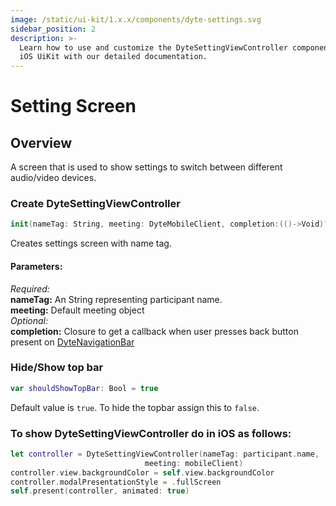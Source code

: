 ```yaml
---
image: /static/ui-kit/1.x.x/components/dyte-settings.svg
sidebar_position: 2
description: >-
  Learn how to use and customize the DyteSettingViewController component in ProductDB's
  iOS UiKit with our detailed documentation.
---
```


# Setting Screen

## Overview

A screen that is used to show settings to switch between different audio/video devices.

### Create DyteSettingViewController

```swift
init(nameTag: String, meeting: DyteMobileClient, completion:(()->Void)? = nil)
```

Creates settings screen with name tag.

#### Parameters:

_Required:_  
**nameTag:** An String representing participant name.  
**meeting:** Default meeting object  
_Optional:_  
**completion:** Closure to get a callback when user presses back button present on [DyteNavigationBar](/ios/components/dyte-navigationbar)

### Hide/Show top bar

```swift
var shouldShowTopBar: Bool = true
```

Default value is `true`. To hide the topbar assign this to `false`.

### To show DyteSettingViewController do in iOS as follows:

```swift
let controller = DyteSettingViewController(nameTag: participant.name,
                              meeting: mobileClient)
controller.view.backgroundColor = self.view.backgroundColor
controller.modalPresentationStyle = .fullScreen
self.present(controller, animated: true)
```

<head>
  <title>iOS DyteSettingViewController</title>
</head>
